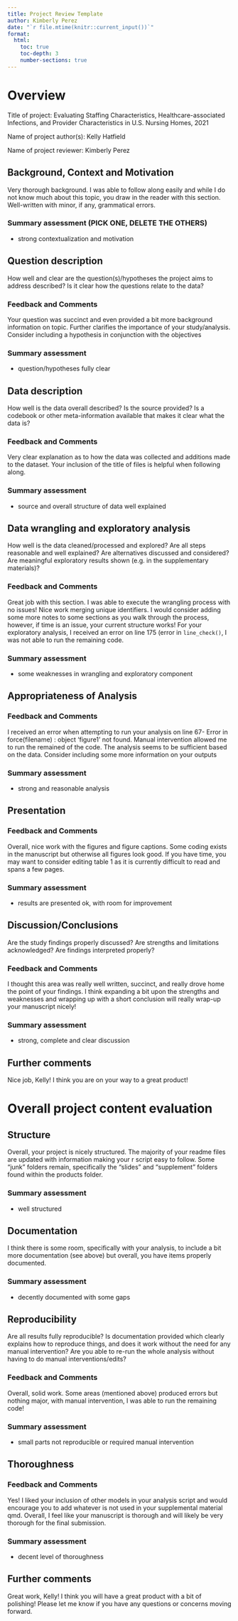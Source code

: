 ```yaml
---
title: Project Review Template 
author: Kimberly Perez
date: "`r file.mtime(knitr::current_input())`"
format: 
  html:
    toc: true
    toc-depth: 3
    number-sections: true
---
```


# Overview

Title of project: Evaluating Staffing Characteristics, Healthcare-associated Infections, and Provider Characteristics in U.S. Nursing Homes, 2021

Name of project author(s): Kelly Hatfield 

Name of project reviewer: Kimberly Perez


## Background, Context and Motivation

Very thorough background. I was able to follow along easily and while I do not know much about this topic, you draw in the reader with this section. Well-written with minor, if any, grammatical errors.

### Summary assessment (PICK ONE, DELETE THE OTHERS)
* strong contextualization and motivation


## Question description
How well and clear are the question(s)/hypotheses the project aims to address described? Is it clear how the questions relate to the data?


### Feedback and Comments

Your question was succinct and even provided a bit more background information on topic. Further clarifies the importance of your study/analysis. Consider including a hypothesis in conjunction with the objectives

### Summary assessment
* question/hypotheses fully clear


## Data description
How well is the data overall described? Is the source provided? Is a codebook or other meta-information available that makes it clear what the data is? 

### Feedback and Comments
Very clear explanation as to how the data was collected and additions made to the dataset. Your inclusion of the title of files is helpful when following along. 

### Summary assessment
* source and overall structure of data well explained


## Data wrangling and exploratory analysis
How well is the data cleaned/processed and explored? Are all steps reasonable and well explained? Are alternatives discussed and considered? Are meaningful exploratory results shown (e.g. in the supplementary materials)?

### Feedback and Comments

Great job with this section. I was able to execute the wrangling process with no issues! Nice work merging unique identifiers. I would consider adding some more notes to some sections as you walk through the process, however, if time is an issue, your current structure works! For your exploratory analysis, I received an error on line 175 (error in `line_check()`, I was not able to run the remaining code. 

### Summary assessment
* some weaknesses in wrangling and exploratory component

## Appropriateness of Analysis

### Feedback and Comments

I received an error when attempting to run your analysis on line 67- Error in force(filename) : object ‘figure1’ not found. Manual intervention allowed me to run the remained of the code. The analysis seems to be sufficient based on the data. Consider including some more information on your outputs

### Summary assessment
* strong and reasonable analysis

## Presentation

### Feedback and Comments

Overall, nice work with the figures and figure captions. Some coding exists in the manuscript but otherwise all figures look good. If you have time, you may want to consider editing table 1 as it is currently difficult to read and spans a few pages. 

### Summary assessment
* results are presented ok, with room for improvement


## Discussion/Conclusions
Are the study findings properly discussed? Are strengths and limitations acknowledged? Are findings interpreted properly?

### Feedback and Comments

I thought this area was really well written, succinct, and really drove home the point of your findings. I think expanding a bit upon the strengths and weaknesses and wrapping up with a short conclusion will really wrap-up your manuscript nicely!

### Summary assessment
* strong, complete and clear discussion


## Further comments

Nice job, Kelly! I think you are on your way to a great product!



# Overall project content evaluation


## Structure

Overall, your project is nicely structured. The majority of your readme files are updated with information making your r script easy to follow. Some “junk” folders remain, specifically the “slides” and “supplement” folders found within the products folder.
  
### Summary assessment
* well structured


## Documentation 

I think there is some room, specifically with your analysis, to include a bit more documentation (see above) but overall, you have items properly documented.

### Summary assessment
* decently documented with some gaps



## Reproducibility
Are all results fully reproducible? Is documentation provided which clearly explains how to reproduce things, and does it work without the need for any manual intervention? Are you able to re-run the whole analysis without having to do manual interventions/edits?

### Feedback and Comments

Overall, solid work. Some areas (mentioned above) produced errors but nothing major, with manual intervention, I was able to run the remaining code!

### Summary assessment
* small parts not reproducible or required manual intervention 


## Thoroughness

### Feedback and Comments
Yes! I liked your inclusion of other models in your analysis script and would encourage you to add whatever is not used in your supplemental material qmd. Overall, I feel like your manuscript is thorough and will likely be very thorough for the final submission. 

### Summary assessment
* decent level of thoroughness


## Further comments

Great work, Kelly! I think you will have a great product with a bit of polishing! Please let me know if you have any questions or concerns moving forward.
